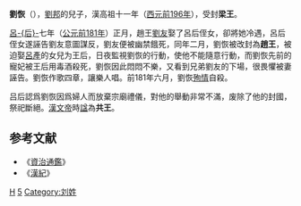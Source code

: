 {{otheruses|other=其他叫'''劉恢'''的人物|劉恢}}
'''劉恢'''（{{Bd|？||前181年|7月}}），[[劉邦|劉邦]]的兒子，漢高祖十一年（[[西元|西元]][[前196年|前196年]]），受封'''梁王'''。

[[吕雉|呂-{后}-]]七年（[[公元|公元]][[前181年|前181年]]）正月，趙王[[劉友_(趙王)|劉友]]娶了呂后侄女，卻將她冷遇，呂后侄女遂誣告劉友意圖謀反，劉友便被幽禁餓死，同年二月，劉恢被改封為'''趙王'''，被迫娶[[呂產|呂產]]的女兒为王后，日夜監視劉恢的行動，使他不能隨意行動，而劉恢先前的寵妃被王后用毒酒殺死，劉恢因此悶悶不樂，又看到兄弟劉友的下場，很畏懼被妻誣告。劉恢作歌四章，讓樂人唱。前181年六月，劉恢[[殉情|殉情]]自殺。

吕后認爲劉恢因爲婦人而放棄宗廟禮儀，對他的舉動非常不滿，废除了他的封國，祭祀斷絕。[[漢文帝|漢文帝]]時[[谥号|諡]]為'''共王'''。

==参考文献==
{{reflist}}
*《[[資治通鑑|資治通鑑]]》
*《[[漢紀|漢紀]]》
{{start box}}
{{s-before|[[彭越|彭越]]}}
{{s-title|[[西汉|西汉]][[梁王|梁王]]|前196年—前181年}}
{{s-after|[[呂產|呂產]]}}
{{s-before|[[劉友_(趙王)|刘友]]}}
{{s-title|[[西汉|西汉]][[赵王|赵王]]|前181年}}
{{s-after|[[呂祿|呂祿]]}}
{{end box}}

[[Category:汉朝诸侯王|H]]
[[Category:汉高帝皇子|5]]
[[Category:刘姓|Category:刘姓]]